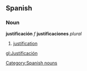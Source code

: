 == Spanish == 
=== Noun === 
'''justificación''' ''f'' '''justificaciones''' ''plural''
# [[justification]] 
[[Category:Spanish nouns]]

[[gl:Justificación]]